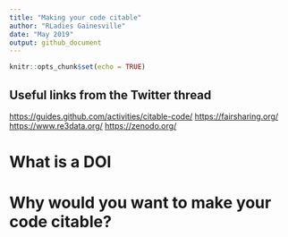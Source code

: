 ```yaml
---
title: "Making your code citable"
author: "RLadies Gainesville"
date: "May 2019"
output: github_document
---
```


```r
knitr::opts_chunk$set(echo = TRUE)
```

## Useful links from the Twitter thread

<https://guides.github.com/activities/citable-code/>
<https://fairsharing.org/>
<https://www.re3data.org/>
<https://zenodo.org/>

# What is a DOI

# Why would you want to make your code citable?